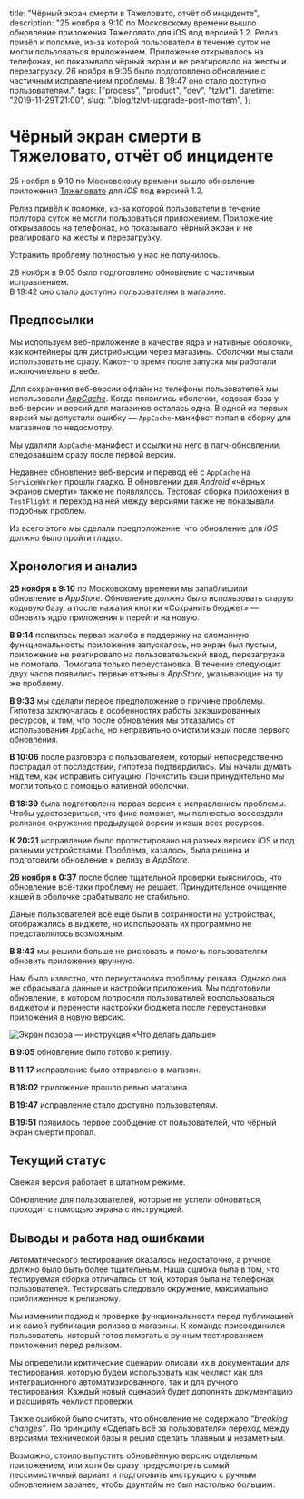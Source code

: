   title: "Чёрный экран смерти в Тяжеловато, отчёт об инциденте",
  description:
    "25 ноября в 9:10 по Московскому времени вышло обновление приложения Тяжеловато для iOS под версией 1.2. Релиз привёл к поломке, из-за которой пользователи в течение суток не могли пользоваться приложением. Приложение открывалось на телефонах, но показывало чёрный экран и не реагировало на жесты и перезагрузку. 26 ноября в 9:05 было подготовлено обновление с частичным исправлением проблемы. В 19:47 оно стало доступно пользователям.",
  tags: ["process", "product", "dev", "tzlvt"],
  datetime: "2019-11-29T21:00",
  slug: "/blog/tzlvt-upgrade-post-mortem",
};

# Чёрный экран смерти в Тяжеловато, отчёт об инциденте

25 ноября в 9:10 по Московскому времени вышло обновление приложения [Тяжеловато](https://apps.apple.com/ru/app/tzlvt/id1093713971) для _iOS_ <nobr>под версией 1.2</nobr>.

Релиз привёл к поломке, из-за которой пользователи в течение полутора суток не могли пользоваться приложением. Приложение открывалось на телефонах, но показывало чёрный экран и не реагировало на жесты и перезагрузку.

Устранить проблему полностью у нас не получилось.

26 ноября в 9:05 было подготовлено обновление с частичным исправлением.<br />В 19:42 оно стало доступно пользователям в магазине.

## Предпосылки

Мы используем веб-приложение в качестве ядра и нативные оболочки, как контейнеры для дистрибьюции через магазины. Оболочки мы стали использовать не сразу. Какое-то время после запуска мы работали исключительно в вебе.

Для сохранения веб-версии офлайн на телефоны пользователей мы использовали <a href="https://developer.mozilla.org/ru/docs/Web/HTML/Использование_кэширования_приложений"><i>AppCache</i></a>. Когда появились оболочки, кодовая база у веб-версии и версий для магазинов осталась одна. В одной из первых версий мы допустили ошибку — `AppCache`-манифест попал в сборку для магазинов по недосмотру.

Мы удалили `AppCache`-манифест и ссылки на него в патч-обновлении, следовавшем сразу после первой версии.

Недавнее обновление веб-версии и перевод её с `AppCache` на `ServiceWorker` прошли гладко. В обновлении для _Android_ «чёрных экранов смерти» также не появлялось. Тестовая сборка приложения в `TestFlight` и переход на ней между версиями также не показывали подобных проблем.

Из всего этого мы сделали предположение, что обновление для _iOS_ должно было пройти гладко.

## Хронология и анализ

**25 ноября в 9:10** по Московскому времени мы запаблишили обновление в _AppStore_. Обновление должно было использовать старую кодовую базу, а после нажатия кнопки «Сохранить бюджет» — обновить ядро приложения и перейти на новую.

**В 9:14** появилась первая жалоба в поддержку на сломанную функциональность: приложение запускалось, но экран был пустым, приложение не реагировало на пользовательский ввод, перезагрузка не помогала. Помогала только переустановка. В течение следующих двух часов появились первые отзывы в _AppStore_, указывающие на ту же проблему.

**В 9:33** мы сделали первое предположение о причине проблемы. Гипотеза заключалась в особенностях работы закэшированных ресурсов, и том, что после обновления мы отказались от использования `AppCache`, но неправильно очистили кэши после первого обновления.

**В 10:06** после разговора с пользователем, который непосредственно пострадал от последствий, гипотеза подтвердилась. Мы начали думать над тем, как исправить ситуацию. Почистить кэши принудительно мы могли только с помощью нативной оболочки.

**В 18:39** была подготовлена первая версия с исправлением проблемы. Чтобы удостовериться, что фикс поможет, мы полностью воссоздали релизное окружение предыдущей версии и кэши всех ресурсов.

**К 20:21** исправление было протестировано на разных версиях iOS и под разными устройствами. Проблема, казалось, была решена и подготовили обновление к релизу в _AppStore_.

**26 ноября в 0:37** после более тщательной проверки выяснилось, что обновление всё-таки проблему не решает. Принудительное очищение кэшей в оболочке срабатывало не стабильно.

Даные пользователей всё ещё были в сохранности на устройствах, отображались в виджете, но использовать их программно не представлялось возможным.

**В 8:43** мы решили больше не рисковать и помочь пользователям обновить приложение вручную.

Нам было известно, что переустановка проблему решала. Однако она же сбрасывала данные и настройки приложения. Мы подготовили обновление, в котором попросили пользователей воспользоваться виджетом и перенести настройки бюджета после переустановки приложения в новую версию.

![Экран позора — инструкция «Что делать дальше»](/img/blog/shame.png?limited)

**В 9:05** обновление было готово к релизу.

**В 11:17** исправление было отправлено в магазин.

**В 18:02** приложение прошло ревью магазина.

**В 19:47** исправление стало доступно пользователям.

**В 19:51** появилось первое сообщение от пользователей, что чёрный экран смерти пропал.

## Текущий статус

Свежая версия работает в штатном режиме.

Обновление для пользователей, которые не успели обновиться, проходит с помощью экрана с инструкцией.

## Выводы и работа над ошибками

Автоматического тестирования оказалось недостаточно, а ручное должно было быть более тщательным. Наша ошибка была в том, что тестируемая сборка отличалась от той, которая была на телефонах пользователей. Тестировать следовало окружение, максимально приближенное к релизному.

Мы изменили подход к проверке функциональности перед публикацией и к самой публикации релизов в магазины. К команде присоединился пользователь, который готов помогать с ручным тестированием приложения перед релизом.

Мы определили критические сценарии описали их в документации для тестирования, которую будем использовать как чеклист как для интеграционного автоматизированного, так и для ручного тестирования. Каждый новый сценарий будет дополнять документацию и расширять чеклист проверки.

Также ошибкой было считать, что обновление не содержало _“breaking changes”_. По принципу «Сделать всё за пользователя» переход между версиями технической базы я решил сделать плавным и незаметным.

Возможно, стоило выпустить обновлённую версию отдельным приложением, или хотя бы сразу предусмотреть самый пессимистичный вариант и подготовить инструкцию с ручным обновлением заранее, чтобы даунтайм не был настолько большим.
